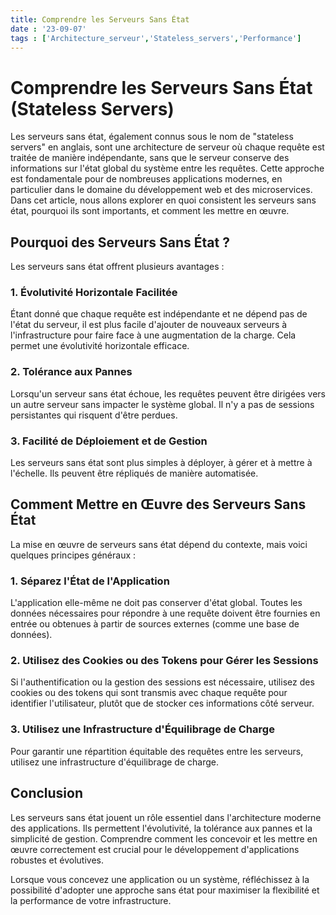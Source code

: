 ---
title: Comprendre les Serveurs Sans État
date : '23-09-07'
tags : ['Architecture_serveur','Stateless_servers','Performance']
---

# Comprendre les Serveurs Sans État (Stateless Servers)

Les serveurs sans état, également connus sous le nom de "stateless servers" en anglais, sont une architecture de serveur où chaque requête est traitée de manière indépendante, sans que le serveur conserve des informations sur l'état global du système entre les requêtes. Cette approche est fondamentale pour de nombreuses applications modernes, en particulier dans le domaine du développement web et des microservices. Dans cet article, nous allons explorer en quoi consistent les serveurs sans état, pourquoi ils sont importants, et comment les mettre en œuvre.

## Pourquoi des Serveurs Sans État ?

Les serveurs sans état offrent plusieurs avantages :

### 1. Évolutivité Horizontale Facilitée

Étant donné que chaque requête est indépendante et ne dépend pas de l'état du serveur, il est plus facile d'ajouter de nouveaux serveurs à l'infrastructure pour faire face à une augmentation de la charge. Cela permet une évolutivité horizontale efficace.

### 2. Tolérance aux Pannes

Lorsqu'un serveur sans état échoue, les requêtes peuvent être dirigées vers un autre serveur sans impacter le système global. Il n'y a pas de sessions persistantes qui risquent d'être perdues.

### 3. Facilité de Déploiement et de Gestion

Les serveurs sans état sont plus simples à déployer, à gérer et à mettre à l'échelle. Ils peuvent être répliqués de manière automatisée.

## Comment Mettre en Œuvre des Serveurs Sans État

La mise en œuvre de serveurs sans état dépend du contexte, mais voici quelques principes généraux :

### 1. Séparez l'État de l'Application

L'application elle-même ne doit pas conserver d'état global. Toutes les données nécessaires pour répondre à une requête doivent être fournies en entrée ou obtenues à partir de sources externes (comme une base de données).

### 2. Utilisez des Cookies ou des Tokens pour Gérer les Sessions

Si l'authentification ou la gestion des sessions est nécessaire, utilisez des cookies ou des tokens qui sont transmis avec chaque requête pour identifier l'utilisateur, plutôt que de stocker ces informations côté serveur.

### 3. Utilisez une Infrastructure d'Équilibrage de Charge

Pour garantir une répartition équitable des requêtes entre les serveurs, utilisez une infrastructure d'équilibrage de charge.

## Conclusion

Les serveurs sans état jouent un rôle essentiel dans l'architecture moderne des applications. Ils permettent l'évolutivité, la tolérance aux pannes et la simplicité de gestion. Comprendre comment les concevoir et les mettre en œuvre correctement est crucial pour le développement d'applications robustes et évolutives.

Lorsque vous concevez une application ou un système, réfléchissez à la possibilité d'adopter une approche sans état pour maximiser la flexibilité et la performance de votre infrastructure.
